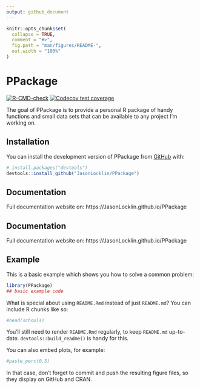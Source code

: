 ```yaml
---
output: github_document
---
```


<!-- README.md is generated from README.Rmd. Please edit that file -->

```r
knitr::opts_chunk$set(
  collapse = TRUE,
  comment = "#>",
  fig.path = "man/figures/README-",
  out.width = "100%"
)
```

# PPackage

<!-- badges: start -->
[![R-CMD-check](https://github.com/JasonLocklin/PPackage/actions/workflows/R-CMD-check.yaml/badge.svg)](https://github.com/JasonLocklin/PPackage/actions/workflows/R-CMD-check.yaml)
[![Codecov test coverage](https://codecov.io/gh/JasonLocklin/PPackage/branch/master/graph/badge.svg)](https://app.codecov.io/gh/JasonLocklin/PPackage?branch=master)
<!-- badges: end -->

The goal of PPackage is to provide a personal R package of handy functions and
small data sets that can be available to any project I'm working on. 

## Installation

You can install the development version of PPackage from [GitHub](https://github.com/) with:

```r
# install.packages("devtools")
devtools::install_github("JasonLocklin/PPackage")
```

## Documentation

Full documentation website on: https://JasonLocklin.github.io/PPackage

## Documentation

Full documentation website on: https://JasonLocklin.github.io/PPackage

## Example

This is a basic example which shows you how to solve a common problem:

```r
library(PPackage)
## basic example code
```

What is special about using `README.Rmd` instead of just `README.md`? You can include R chunks like so:

```r
#head(schools)
```

You'll still need to render `README.Rmd` regularly, to keep `README.md` up-to-date. `devtools::build_readme()` is handy for this.

You can also embed plots, for example:

```r
#paste_perc(0.5)
```

In that case, don't forget to commit and push the resulting figure files, so they display on GitHub and CRAN.
